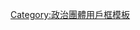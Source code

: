 {{Userbox
|border-c = #000000
|border-s = 1
|id-c     = #FFFFFF
|id-s     = 16
|id-fc    = #ff3311
|info-c   = #ffee22
|info-s   = 10
|info-fc  = #ff3311
|id       = 民主选举
|info     = 這個用戶认为现在的[[中华人民共和国]]实行的就是[[选举|民主選舉]]，每个有选举权的公民都能参加并投票。
|usercategory = 支持中国共产党的维基人
|nocat    = {{{nocat|}}}
}}<noinclude>[[Category:政治團體用戶框模板]]</noinclude>